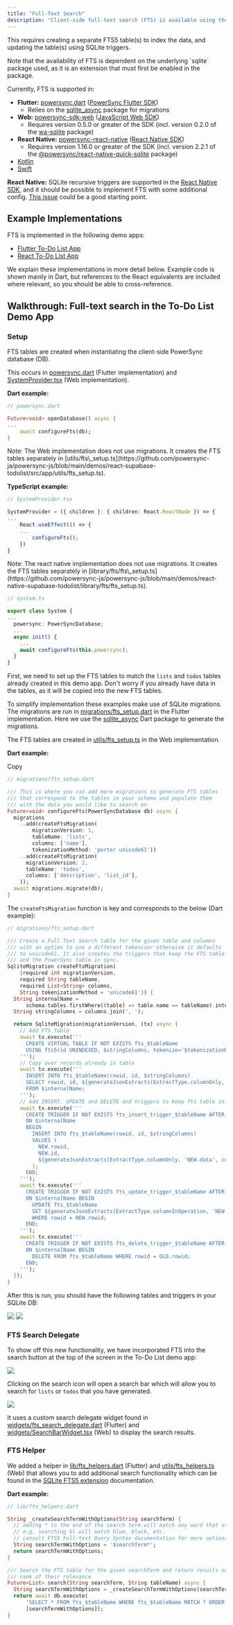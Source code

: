 ```yaml
---
title: "Full-Text Search"
description: "Client-side full-text search (FTS) is available using the [SQLite FTS5 extension](https://www.sqlite.org/fts5.html)."
---
```


This requires creating a separate FTS5 table(s) to index the data, and updating the table(s) using SQLite triggers.

<Note>
  Note that the availability of FTS is dependent on the underlying `sqlite` package used, as it is an extension that must first be enabled in the package.
</Note>

Currently, FTS is supported in:

* **Flutter:** [powersync.dart](https://github.com/powersync-ja/powersync.dart) ([PowerSync Flutter SDK](/client-sdk-references/flutter))
   * Relies on the [sqlite\_async](https://pub.dev/documentation/sqlite_async/latest/) package for migrations
* **Web:** [powersync-sdk-web](https://github.com/powersync-ja/powersync-js/blob/main/packages/web/README.md) ([JavaScript Web SDK](/client-sdk-references/javascript-web))
   * Requires version 0.5.0 or greater of the SDK (incl. version 0.2.0 of the [wa-sqlite](https://github.com/powersync-ja/wa-sqlite) package)
* **React Native:** [powersync-react-native](https://github.com/powersync-ja/powersync-js/blob/main/packages/react-native/README.md) ([React Native SDK](/client-sdk-references/react-native-and-expo))
   * Requires version 1.16.0 or greater of the SDK (incl. version 2.2.1 of the [@powersync/react-native-quick-sqlite](https://github.com/powersync-ja/react-native-quick-sqlite) package)
* [Kotlin](/client-sdk-references/kotlin-multiplatform)
* [Swift](/client-sdk-references/swift)

**React Native:** SQLite recursive triggers are supported in the [React Native SDK](/client-sdk-references/react-native-and-expo), and it should be possible to implement FTS with some additional config. [This issue](https://github.com/ospfranco/react-native-quick-sqlite/issues/37) could be a good starting point.

## Example Implementations

FTS is implemented in the following demo apps:

* [Flutter To-Do List App](https://github.com/powersync-ja/powersync.dart/tree/master/demos/supabase-todolist)
* [React To-Do List App](https://github.com/powersync-ja/powersync-js/tree/main/demos/react-supabase-todolist)

We explain these implementations in more detail below. Example code is shown mainly in Dart, but references to the React equivalents are included where relevant, so you should be able to cross-reference.

## Walkthrough: Full-text search in the To-Do List Demo App

### Setup

FTS tables are created when instantiating the client-side PowerSync database (DB).

This occurs in [powersync.dart](https://github.com/powersync-ja/powersync.dart/blob/master/demos/supabase-todolist/lib/powersync.dart#L186) (Flutter implementation) and [SystemProvider.tsx](https://github.com/powersync-ja/powersync-js/blob/main/demos/react-supabase-todolist/src/components/providers/SystemProvider.tsx#L41) (Web implementation).

**Dart example:**

```dart
// powersync.dart

Future<void> openDatabase() async {
...
    await configureFts(db);
}
```
<Note>
Note: The Web implementation does not use migrations. It creates the FTS tables separately in [utils/fts\_setup.ts](https://github.com/powersync-ja/powersync-js/blob/main/demos/react-supabase-todolist/src/app/utils/fts_setup.ts).
</Note>

**TypeScript example:**

```ts
// SystemProvider.tsx

SystemProvider = ({ children }: { children: React.ReactNode }) => {
...
    React.useEffect(() => {
    ...
        configureFts();
    })
}
```

<Note>
Note: The react native implementation does not use migrations. It creates the FTS tables separately in [library/fts/fts\_setup.ts](https://github.com/powersync-ja/powersync-js/blob/main/demos/react-native-supabase-todolist/library/fts/fts_setup.ts).
</Note>

```ts
// system.ts

export class System {
...
  powersync: PowerSyncDatabase;
  ...
  async init() {
    ...
    await configureFts(this.powersync);
  }
}
```

First, we need to set up the FTS tables to match the `lists` and `todos` tables already created in this demo app. Don't worry if you already have data in the tables, as it will be copied into the new FTS tables.

To simplify implementation these examples make use of SQLite migrations. The migrations are run in [migrations/fts\_setup.dart](https://github.com/powersync-ja/powersync.dart/blob/master/demos/supabase-todolist/lib/migrations/fts_setup.dart) in the Flutter implementation. Here we use the [sqlite\_async](https://pub.dev/documentation/sqlite_async/latest/) Dart package to generate the migrations.

The FTS tables are created in [utils/fts\_setup.ts](https://github.com/powersync-ja/powersync-js/blob/main/demos/react-supabase-todolist/src/app/utils/fts_setup.ts) in the Web implementation.

**Dart example:**

Copy

```dart
// migrations/fts_setup.dart

/// This is where you can add more migrations to generate FTS tables
/// that correspond to the tables in your schema and populate them
/// with the data you would like to search on
Future<void> configureFts(PowerSyncDatabase db) async {
  migrations
    ..add(createFtsMigration(
        migrationVersion: 1,
        tableName: 'lists',
        columns: ['name'],
        tokenizationMethod: 'porter unicode61'))
    ..add(createFtsMigration(
      migrationVersion: 2,
      tableName: 'todos',
      columns: ['description', 'list_id'],
    ));
  await migrations.migrate(db);
}
```

The `createFtsMigration` function is key and corresponds to the below (Dart example):

```dart
// migrations/fts_setup.dart

/// Create a Full Text Search table for the given table and columns
/// with an option to use a different tokenizer otherwise it defaults
/// to unicode61. It also creates the triggers that keep the FTS table
/// and the PowerSync table in sync.
SqliteMigration createFtsMigration(
    {required int migrationVersion,
    required String tableName,
    required List<String> columns,
    String tokenizationMethod = 'unicode61'}) {
  String internalName =
      schema.tables.firstWhere((table) => table.name == tableName).internalName;
  String stringColumns = columns.join(', ');

  return SqliteMigration(migrationVersion, (tx) async {
    // Add FTS table
    await tx.execute('''
      CREATE VIRTUAL TABLE IF NOT EXISTS fts_$tableName
      USING fts5(id UNINDEXED, $stringColumns, tokenize='$tokenizationMethod');
    ''');
    // Copy over records already in table
    await tx.execute('''
      INSERT INTO fts_$tableName(rowid, id, $stringColumns)
      SELECT rowid, id, ${generateJsonExtracts(ExtractType.columnOnly, 'data', columns)}
      FROM $internalName;
    ''');
    // Add INSERT, UPDATE and DELETE and triggers to keep fts table in sync with table
    await tx.execute('''
      CREATE TRIGGER IF NOT EXISTS fts_insert_trigger_$tableName AFTER INSERT
      ON $internalName
      BEGIN
        INSERT INTO fts_$tableName(rowid, id, $stringColumns)
        VALUES (
          NEW.rowid,
          NEW.id,
          ${generateJsonExtracts(ExtractType.columnOnly, 'NEW.data', columns)}
        );
      END;
    ''');
    await tx.execute('''
      CREATE TRIGGER IF NOT EXISTS fts_update_trigger_$tableName AFTER UPDATE
      ON $internalName BEGIN
        UPDATE fts_$tableName
        SET ${generateJsonExtracts(ExtractType.columnInOperation, 'NEW.data', columns)}
        WHERE rowid = NEW.rowid;
      END;
    ''');
    await tx.execute('''
      CREATE TRIGGER IF NOT EXISTS fts_delete_trigger_$tableName AFTER DELETE
      ON $internalName BEGIN
        DELETE FROM fts_$tableName WHERE rowid = OLD.rowid;
      END;
    ''');
  });
}
```

After this is run, you should have the following tables and triggers in your SQLite DB:
<Frame caption="FTS tables and migrations">
  <img src="/images/usage-4.png"/>
</Frame>

<Frame caption="FTS triggers">
  <img src="/images/usage-5.png"/>
</Frame>


### FTS Search Delegate

To show off this new functionality, we have incorporated FTS into the search button at the top of the screen in the To-Do List demo app:

<Frame>
  <img src="/images/usage-6.avif"/>
</Frame>

Clicking on the search icon will open a search bar which will allow you to search for `lists` or `todos` that you have generated.

<Frame caption="Example of searching">
  <img src="/images/usage-7.png"/>
</Frame>

It uses a custom search delegate widget found in [widgets/fts\_search\_delegate.dart](https://github.com/powersync-ja/powersync.dart/blob/master/demos/supabase-todolist/lib/widgets/fts_search_delegate.dart) (Flutter) and [widgets/SearchBarWidget.tsx](https://github.com/powersync-ja/powersync-js/blob/main/demos/react-supabase-todolist/src/components/widgets/SearchBarWidget.tsx) (Web) to display the search results.

### FTS Helper

We added a helper in [lib/fts\_helpers.dart](https://github.com/powersync-ja/powersync.dart/blob/master/demos/supabase-todolist/lib/fts_helpers.dart) (Flutter) and [utils/fts\_helpers](https://github.com/powersync-ja/powersync-js/blob/main/demos/react-supabase-todolist/src/app/utils/fts_helpers.ts)[.ts](https://github.com/powersync-ja/powersync-js/blob/main/demos/react-supabase-todolist/src/app/utils/fts_helpers.ts) (Web) that allows you to add additional search functionality which can be found in the [SQLite FTS5 extension](https://www.sqlite.org/fts5.html) documentation.

**Dart example:**

```dart
// lib/fts_helpers.dart

String _createSearchTermWithOptions(String searchTerm) {
  // adding * to the end of the search term will match any word that starts with the search term
  // e.g. searching bl will match blue, black, etc.
  // consult FTS5 Full-text Query Syntax documentation for more options
  String searchTermWithOptions = '$searchTerm*';
  return searchTermWithOptions;
}

/// Search the FTS table for the given searchTerm and return results ordered by the
/// rank of their relevance
Future<List> search(String searchTerm, String tableName) async {
  String searchTermWithOptions = _createSearchTermWithOptions(searchTerm);
  return await db.execute(
      'SELECT * FROM fts_$tableName WHERE fts_$tableName MATCH ? ORDER BY rank',
      [searchTermWithOptions]);
}
```
